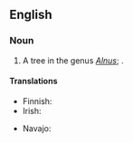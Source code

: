 ==English==

===Noun===
{{en-noun|head=[[grey]] [[alder]]}}

# A tree in the genus ''[[Alnus]]''; {{taxlink|Alnus incana|species}}.

====Translations====
{{trans-top|Alnus incana}}
* Finnish: {{t+|fi|harmaaleppä}}
* Irish: {{t|ga|fearnóg liath|f}}
{{trans-mid}}
* Navajo: {{t|nv|kʼish}}
{{trans-bottom}}